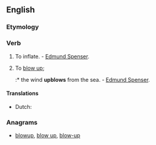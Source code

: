 ==English==

===Etymology===
{{prefix|up|blow}}

===Verb===
{{en-verb|upblows|upblowing|upblew|upblown}}

# {{context|transitive|obsolete|lang=en}} To inflate. - [[w:Edmund Spenser|Edmund Spenser]].
# {{context|transitive|obsolete|lang=en}} To [[blow up]];
#:* the wind '''upblows''' from the sea. - [[w:Edmund Spenser|Edmund Spenser]].

====Translations====
{{trans-top|inflate}}
* Dutch: {{t+|nl|opblazen}}
{{trans-mid}}
{{trans-bottom}}

{{trans-see|blow up}}

===Anagrams===
* [[blowup#English|blowup]], [[blow up#English|blow up]], [[blow-up#English|blow-up]]